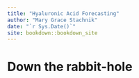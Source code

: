 ```yaml
--- 
title: "Hyaluronic Acid Forecasting"
author: "Mary Grace Stachnik"
date: "`r Sys.Date()`"
site: bookdown::bookdown_site
---
```


# Down the rabbit-hole

